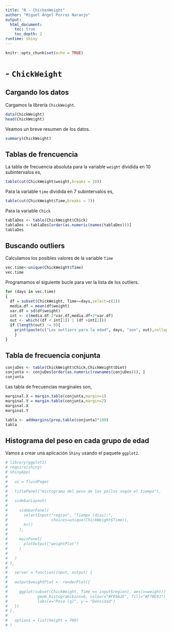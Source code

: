 ```yaml
---
title: "R - ChickenWeight"
author: "Miguel Ángel Porras Naranjo"
output: 
  html_document:
    toc: true
    toc_depth: 2
runtime: shiny
---
```


```r
knitr::opts_chunk$set(echo = TRUE)
```
# - `ChickWeight`


## Cargando los datos

Cargamos la librería `ChickWeight`.

```r
data(ChickWeight)
head(ChickWeight)
```

Veamos un breve resumen de los datos.

```r
summary(ChickWeight)
```

## Tablas de frencuencia

La tabla de frecuencia absoluta para la variable `weight` dividida en 10 subintervalos es,

```r
table(cut(ChickWeight$weight,breaks = 10))
```

Para la variable `time` dividida en 7 subintervalos es,

```r
table(cut(ChickWeight$Time,breaks = 7))
```

Para la variable `Chick`

```r
tablaDes <- table(ChickWeight$Chick)
tablaDes <-tablaDes[order(as.numeric(names(tablaDes)))]
tablaDes
```

## Buscando outliers

Calculamos los posibles valores de la variable `Time`

```r
vec.time<-unique(ChickWeight$Time)
vec.time
```

Programamos el siguiente bucle para ver la lista de los outliers.

```r
for (days in vec.time)
{
  df = subset(ChickWeight, Time==days,select=c(1))
  media.df = mean(df$weight)
  var.df = sd(df$weight)
  int <- c(media.df-2*var.df,media.df+2*var.df)
  out <- which((df < int[1]) | (df >int[2]))
  if (length(out) != 0){
    print(paste(c("Los outliers para la edad", days, "son", out),collapse= " "))
    }
}
```

## Tabla de frecuencia conjunta

```r
conjuDes <- table(ChickWeight$Chick,ChickWeight$Diet)
conjunta <- conjuDes[order(as.numeric(rownames(conjuDes))), ]
conjunta
```

Las tabla de frecuencias marginales son,

```r
marginal.X = margin.table(conjunta,margin=1)
marginal.Y = margin.table(conjunta,margin=2)
marginal.X
marginal.Y
```

```r
tabla <- addmargins(prop.table(conjunta)*100)
tabla
```

## Histograma del peso en cada grupo de edad

Vamos a crear una aplicación `Shiny` usando el paquete `ggplot2`.

```r
# library(ggplot2)
# require(shiny)
# shinyApp(
#   
#   ui = fluidPage(    
#   
#   titlePanel("Histograma del peso de los pollos según el tiempo"),
#   
#   sidebarLayout(      
#     
#     sidebarPanel(
#       selectInput("region", "Tiempo (días):", 
#                   choices=unique(ChickWeight$Time)),
#       hr()
#     ),
#     
#     mainPanel(
#       plotOutput("weightPlot")  
#     )
#     
#   )
# ),
# 
#   server = function(input, output) {
#   
#   output$weightPlot <- renderPlot({
#     
#     ggplot(subset(ChickWeight, Time == input$region), aes(x=weight)) +
#             geom_histogram(bins=6, colour="#FE9A2E", fill="#F7BE81") + 
#             labs(x="Peso (g)", y = "Densidad")
#   })
# },
# 
#   options = list(height = 700)
# )
```





